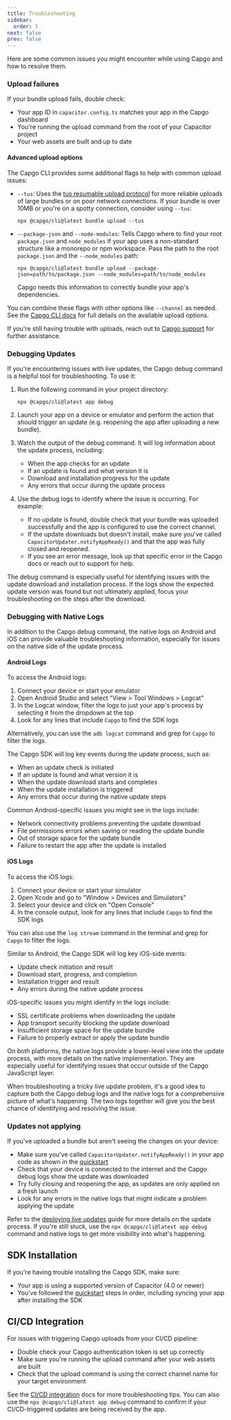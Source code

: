 ```yaml
---
title: Troubleshooting
sidebar:
  order: 5
next: false
prev: false
---
```


Here are some common issues you might encounter while using Capgo and how to resolve them.

### Upload failures

If your bundle upload fails, double check:
- Your app ID in `capacitor.config.ts` matches your app in the Capgo dashboard
- You're running the upload command from the root of your Capacitor project 
- Your web assets are built and up to date

#### Advanced upload options

The Capgo CLI provides some additional flags to help with common upload issues:

- `--tus`: Uses the [tus resumable upload protocol](https://tus.io/) for more reliable uploads of large bundles or on poor network connections. If your bundle is over 10MB or you're on a spotty connection, consider using `--tus`:
  ```shell
  npx @capgo/cli@latest bundle upload --tus
  ```

- `--package-json` and `--node-modules`: Tells Capgo where to find your root `package.json` and `node_modules` if your app uses a non-standard structure like a monorepo or npm workspace. Pass the path to the root `package.json` and the `--node_modules` path:
  ```shell
  npx @capgo/cli@latest bundle upload --package-json=path/to/package.json --node_modules=path/to/node_modules
  ```
  Capgo needs this information to correctly bundle your app's dependencies.

You can combine these flags with other options like `--channel` as needed. See the [Capgo CLI docs](/docs/cli) for full details on the available upload options.

If you're still having trouble with uploads, reach out to [Capgo support](mailto:support@capgo.app) for further assistance.

### Debugging Updates

If you're encountering issues with live updates, the Capgo debug command is a helpful tool for troubleshooting. To use it:

1. Run the following command in your project directory:
   ```shell
   npx @capgo/cli@latest app debug
   ```

2. Launch your app on a device or emulator and perform the action that should trigger an update (e.g. reopening the app after uploading a new bundle).

3. Watch the output of the debug command. It will log information about the update process, including:
   - When the app checks for an update
   - If an update is found and what version it is
   - Download and installation progress for the update
   - Any errors that occur during the update process

4. Use the debug logs to identify where the issue is occurring. For example:
   - If no update is found, double check that your bundle was uploaded successfully and the app is configured to use the correct channel.
   - If the update downloads but doesn't install, make sure you've called `CapacitorUpdater.notifyAppReady()` and that the app was fully closed and reopened.
   - If you see an error message, look up that specific error in the Capgo docs or reach out to support for help.

The debug command is especially useful for identifying issues with the update download and installation process. If the logs show the expected update version was found but not ultimately applied, focus your troubleshooting on the steps after the download.

### Debugging with Native Logs

In addition to the Capgo debug command, the native logs on Android and iOS can provide valuable troubleshooting information, especially for issues on the native side of the update process.

#### Android Logs

To access the Android logs:

1. Connect your device or start your emulator
2. Open Android Studio and select "View > Tool Windows > Logcat" 
3. In the Logcat window, filter the logs to just your app's process by selecting it from the dropdown at the top
4. Look for any lines that include `Capgo` to find the SDK logs

Alternatively, you can use the `adb logcat` command and grep for `Capgo` to filter the logs.

The Capgo SDK will log key events during the update process, such as:
- When an update check is initiated
- If an update is found and what version it is
- When the update download starts and completes
- When the update installation is triggered
- Any errors that occur during the native update steps

Common Android-specific issues you might see in the logs include:
- Network connectivity problems preventing the update download
- File permissions errors when saving or reading the update bundle
- Out of storage space for the update bundle
- Failure to restart the app after the update is installed

#### iOS Logs

To access the iOS logs:

1. Connect your device or start your simulator
2. Open Xcode and go to "Window > Devices and Simulators"
3. Select your device and click on "Open Console"
4. In the console output, look for any lines that include `Capgo` to find the SDK logs

You can also use the `log stream` command in the terminal and grep for `Capgo` to filter the logs.

Similar to Android, the Capgo SDK will log key iOS-side events:
- Update check initiation and result
- Download start, progress, and completion
- Installation trigger and result
- Any errors during the native update process

iOS-specific issues you might identify in the logs include:
- SSL certificate problems when downloading the update
- App transport security blocking the update download 
- Insufficient storage space for the update bundle
- Failure to properly extract or apply the update bundle

On both platforms, the native logs provide a lower-level view into the update process, with more details on the native implementation. They are especially useful for identifying issues that occur outside of the Capgo JavaScript layer.

When troubleshooting a tricky live update problem, it's a good idea to capture both the Capgo debug logs and the native logs for a comprehensive picture of what's happening. The two logs together will give you the best chance of identifying and resolving the issue.

### Updates not applying

If you've uploaded a bundle but aren't seeing the changes on your device:
- Make sure you've called `CapacitorUpdater.notifyAppReady()` in your app code as shown in the [quickstart](/docs/getting-started/quickstart)  
- Check that your device is connected to the internet and the Capgo debug logs show the update was downloaded
- Try fully closing and reopening the app, as updates are only applied on a fresh launch
- Look for any errors in the native logs that might indicate a problem applying the update

Refer to the [deploying live updates](/docs/getting-started/deploy) guide for more details on the update process. If you're still stuck, use the `npx @capgo/cli@latest app debug` command and native logs to get more visibility into what's happening.

## SDK Installation

If you're having trouble installing the Capgo SDK, make sure:
- Your app is using a supported version of Capacitor (4.0 or newer)
- You've followed the [quickstart](/docs/getting-started/quickstart) steps in order, including syncing your app after installing the SDK

## CI/CD Integration 

For issues with triggering Capgo uploads from your CI/CD pipeline:
- Double check your Capgo authentication token is set up correctly 
- Make sure you're running the upload command after your web assets are built
- Check that the upload command is using the correct channel name for your target environment

See the [CI/CD integration](/docs/cicd-integration) docs for more troubleshooting tips. You can also use the `npx @capgo/cli@latest app debug` command to confirm if your CI/CD-triggered updates are being received by the app.
